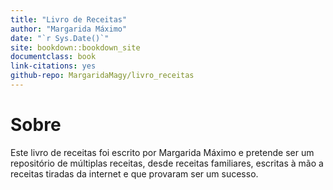 ```yaml
--- 
title: "Livro de Receitas"
author: "Margarida Máximo"
date: "`r Sys.Date()`"
site: bookdown::bookdown_site
documentclass: book
link-citations: yes
github-repo: MargaridaMagy/livro_receitas
---
```


# Sobre {-}
Este livro de receitas foi escrito por Margarida Máximo e pretende ser um repositório de múltiplas receitas, desde receitas familiares, escritas à mão a receitas tiradas da internet e que provaram ser um sucesso.